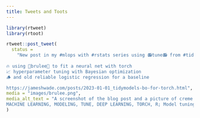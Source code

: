 ```yaml
---
title: Tweets and Toots
---
```


```r
library(rtweet)
library(rtoot)
```

```r
rtweet::post_tweet(
  status = 
    "New post in my #mlops with #rstats series using 📻tune📻 from #tidymodels. It covers:
    
🔥 using 🍮brulee🍮 to fit a neural net with torch
📈 hyperparameter tuning with Bayesian optimization
🪵 and old reliable logistic regression for a baseline

https://jameshwade.com/posts/2023-01-01_tidymodels-bo-for-torch.html",
media = "images/brulee.png",
media_alt_text = "A screenshot of the blog post and a picture of creme brulee. Text: Bayesian Optimizaiton with Tidymodels
MACHINE LEARNING, MODELING, TUNE, DEEP LEARNING, TORCH, R; Model tuning or torch models with Bayesian optimization using tune, workflows, brulee, and other friends from tidymodels"
)
```

